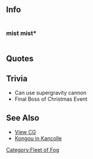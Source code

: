 ==Info==
<div style="display: inline-block;">
===mist===
{{EnemyShipInfoKai|Kongou (fog)/mist|los=auto|los_max=auto|evasion=auto|evasion_max=auto|asw=auto|asw_max=auto}}
</div>

<div style="display: inline-block;">
===mist*===
{{EnemyShipInfoKai|Kongou (fog)/mist*|los=auto|los_max=auto|evasion=auto|evasion_max=auto|asw=auto|asw_max=auto}}
</div><!--

{{EnemyShipCategoriesKai|Kongou (fog)/mist}}-->

==Quotes==
{{Abyssquote
| 開幕前=大戦艦コンゴウだ。<br>貴様らに兵器の誇りを思い出させてやる。
| EN1=I'm dreadnought Kongou. Let me remind you the magnificence of our weaponry.
| Note1=
| 砲撃=メンタルモデルと艦娘の違いを教えてやる。沈め！
面倒くさい。蹴散らしていくぞ。
| EN0=I will show you the difference between Mental Model and Fleetgirls. Sink!!
Annoying. I'm going to blast everything.
| Note0=
| 被弾=くっ、その程度の命中弾でいい気になるな。
なにっ！？私のクラインフィールドを破っただとっ！？
| EN2=Ugh! Don't get full of yourself with this pitiful damage.
What?! My Klein Field has been shattered?! 
| Note2=
| 昼戦終了時=これが敗北か…。また帰るのだな、あの、たった一人の深淵に…。
| EN3=So this is defeat... again I shall return, to the abyss, alone...
| Note3=
|Clip1 = {{Audio|file=Kongou(fog)Intro.ogg}}|Clip0 = {{Audio|file=Kongou(fog)Attack1.ogg}}<br/>{{Audio|file=Kongou(fog)Attack2.ogg}}|Clip2 = {{Audio|file=Kongou(fog)Damaged1.ogg}}<br/>{{Audio|file=Kongou(fog)Damaged2.ogg}}|Clip3 = {{Audio|file=Kongou(fog)Sunk.ogg}}}}

==Trivia==
*Can use supergravity cannon
*Final Boss of Christmas Event

==See Also==
*[[{{PAGENAME}}/Gallery|View {{PAGENAME}} CG]]
*[[Kongou|Kongou in Kancolle]]
{{Fogfleetshiplist}}
[[Category:Fleet of Fog]]